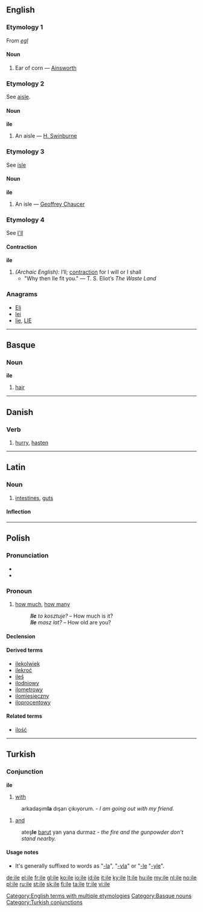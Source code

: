 {{also|Ile|ilə|île}}
==English==

===Etymology 1===
From {{etyl|ang}} ''[[egl]]''

====Noun====
{{infl|en|noun}}

# {{obsolete}} Ear of corn &mdash; [[Ainsworth]]

===Etymology 2===
See [[aisle]].

====Noun====
'''ile'''

# {{obsolete}} An aisle &mdash; [[H. Swinburne]]

===Etymology 3===
See [[isle]]

====Noun====
'''ile'''

# {{obsolete}} An isle &mdash; [[w:Geoffrey Chaucer|Geoffrey Chaucer]]

===Etymology 4===
See [[I'll]]

====Contraction====
'''ile'''

# ''(Archaic English):'' I’ll; [[contraction]] for I will or I shall
#* "Why then Ile fit you." &mdash; T. S. Eliot’s <i>The Waste Land</i>

===Anagrams===
* [[Eli#English|Eli]]
* [[lei#English|lei]]
* [[lie#English|lie]], [[LIE#English|LIE]]

[[Category:English terms with multiple etymologies]]

----

==Basque==

===Noun===
'''ile'''

# [[hair]]

[[Category:Basque nouns]]

----

==Danish==

===Verb===
{{da-verb|il|ile|iler|ilede|har|ilet}}

# [[hurry]], [[hasten]]

----

==Latin==

===Noun===
{{la-noun|īle|ilis|īlis|n|third}}

# [[intestines]], [[guts]]

====Inflection====
{{la-decl-3rd-INEUT|ile|īle|il|īl}}
----

==Polish==

===Pronunciation===
* {{IPA|/ilɛ/|lang=pl}}
* {{audio|Pl-ile.ogg|audio}}

===Pronoun===
{{infl|pl|pronoun|g=p}}

# [[how much]], [[how many]]
#:'''''Ile''' to kosztuje?'' – How much is it?
#:'''''Ile''' masz lat?'' – How old are you?

====Declension====
{{pl-decl-noun-pl
|ile
|ilu
|ilu
|ile/ilu
|iloma/ilu
|ilu
|–
}}

====Derived terms====
* [[ilekolwiek]]
* [[ilekroć]]
* [[ileś]]
* [[ilodniowy]]
* [[ilometrowy]]
* [[ilomiesięczny]]
* [[iloprocentowy]]

====Related terms====
* [[ilość]]

----

==Turkish==

===Conjunction===
'''ile'''

# [[with]]
: arkadaşım'''la''' dışarı çıkıyorum. - ''I am going out with my friend.''
# [[and]]
: ateş'''le''' [[barut]] yan yana durmaz - ''the fire and the gunpowder don't stand nearby.''

====Usage notes====
*It's generally suffixed to words as "[[-la]]", "[[-yla]]" or "[[-le]] "[[-yle]]".

[[Category:Turkish conjunctions]]

[[de:ile]]
[[el:ile]]
[[fr:ile]]
[[gl:ile]]
[[ko:ile]]
[[io:ile]]
[[id:ile]]
[[it:ile]]
[[ky:ile]]
[[lt:ile]]
[[hu:ile]]
[[my:ile]]
[[nl:ile]]
[[no:ile]]
[[pl:ile]]
[[ru:ile]]
[[st:ile]]
[[sk:ile]]
[[fi:ile]]
[[ta:ile]]
[[tr:ile]]
[[vi:ile]]